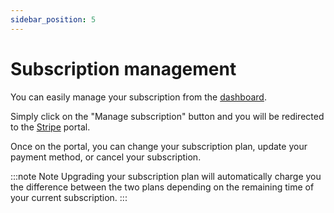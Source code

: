 ```yaml
---
sidebar_position: 5
---
```


# Subscription management

You can easily manage your subscription from the [dashboard](https://thebotbay.com/dashboard).

Simply click on the "Manage subscription" button and you will be redirected to the [Stripe](https://stripe.com/) portal.

Once on the portal, you can change your subscription plan, update your payment method, or cancel your subscription.

:::note Note
Upgrading your subscription plan will automatically charge you the difference between the two plans depending on the remaining time of your current subscription.
:::